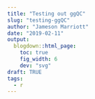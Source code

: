 ```yaml
---
title: "Testing out ggQC"
slug: "testing-ggQC"
author: "Jameson Marriott"
date: "2019-02-11"
output:
  blogdown::html_page:
    toc: true
    fig_width: 6
    dev: "svg"
draft: TRUE
tags:
  - r
---
```

